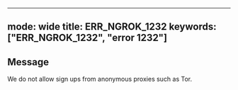 
---
mode: wide
title: ERR_NGROK_1232
keywords: ["ERR_NGROK_1232", "error 1232"]
---

## Message
We do not allow sign ups from anonymous proxies such as Tor.




